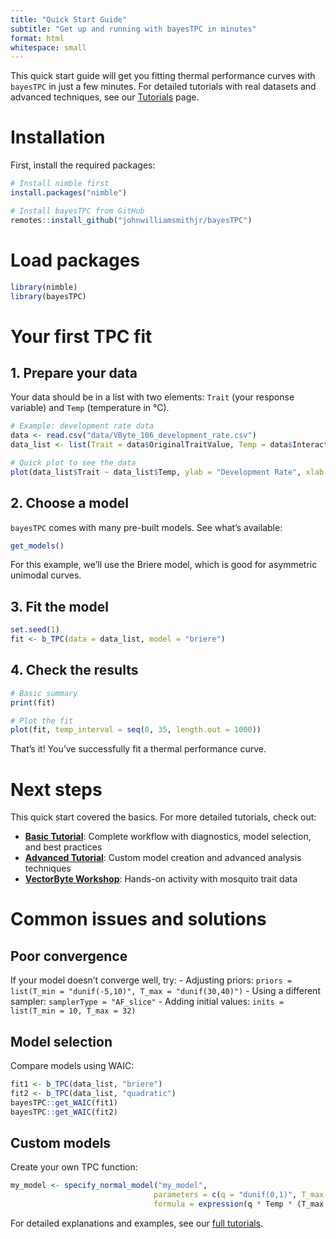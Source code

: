 ```yaml
---
title: "Quick Start Guide"
subtitle: "Get up and running with bayesTPC in minutes"
format: html
whitespace: small
---
```


This quick start guide will get you fitting thermal performance curves with `bayesTPC` in just a few minutes. For detailed tutorials with real datasets and advanced techniques, see our [Tutorials](materials.qmd) page.

# Installation

First, install the required packages:

```r
# Install nimble first
install.packages("nimble")

# Install bayesTPC from GitHub
remotes::install_github("johnwilliamsmithjr/bayesTPC")
```

# Load packages

```r
library(nimble)
library(bayesTPC)
```

# Your first TPC fit

## 1. Prepare your data

Your data should be in a list with two elements: `Trait` (your response variable) and `Temp` (temperature in °C).

```r
# Example: development rate data
data <- read.csv("data/VByte_106_development_rate.csv")
data_list <- list(Trait = data$OriginalTraitValue, Temp = data$Interactor1Temp)

# Quick plot to see the data
plot(data_list$Trait ~ data_list$Temp, ylab = "Development Rate", xlab = "Temperature (°C)", pch = 16)
```

## 2. Choose a model

`bayesTPC` comes with many pre-built models. See what's available:

```r
get_models()
```

For this example, we'll use the Briere model, which is good for asymmetric unimodal curves.

## 3. Fit the model

```r
set.seed(1)
fit <- b_TPC(data = data_list, model = "briere")
```

## 4. Check the results

```r
# Basic summary
print(fit)

# Plot the fit
plot(fit, temp_interval = seq(0, 35, length.out = 1000))
```

That's it! You've successfully fit a thermal performance curve.

# Next steps

This quick start covered the basics. For more detailed tutorials, check out:

- **[Basic Tutorial](EEID2024_basic.qmd#basic-packages)**: Complete workflow with diagnostics, model selection, and best practices
- **[Advanced Tutorial](EEID2024_advanced.qmd#adv-flexTPC)**: Custom model creation and advanced analysis techniques
- **[VectorByte Workshop](VB_Bayes_activity2B.qmd)**: Hands-on activity with mosquito trait data

# Common issues and solutions

## Poor convergence
If your model doesn't converge well, try:
- Adjusting priors: `priors = list(T_min = "dunif(-5,10)", T_max = "dunif(30,40)")`
- Using a different sampler: `samplerType = "AF_slice"`
- Adding initial values: `inits = list(T_min = 10, T_max = 32)`

## Model selection
Compare models using WAIC:
```r
fit1 <- b_TPC(data_list, "briere")
fit2 <- b_TPC(data_list, "quadratic")
bayesTPC::get_WAIC(fit1)
bayesTPC::get_WAIC(fit2)
```

## Custom models
Create your own TPC function:
```r
my_model <- specify_normal_model("my_model", 
                                parameters = c(q = "dunif(0,1)", T_max = "dunif(30,50)"),
                                formula = expression(q * Temp * (T_max - Temp)))
```

For detailed explanations and examples, see our [full tutorials](materials.qmd).
